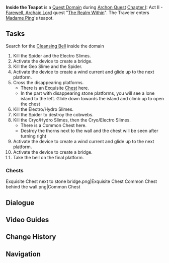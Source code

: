 {{Domain Infobox
|image        = 
|type         = Quest
|description  = 
|quest        = The Realm Within
|quest_type   = Archon
|region       = Liyue
|area         = Sea of Clouds
|subarea      = Liyue Harbor
|requiredAR   = 29
|recLevel     = 
|recElements  = 
}}
'''Inside the Teapot''' is a [[Quest Domain]] during [[Archon Quest]] [[Chapter I]]: Act II - [[Farewell, Archaic Lord]] quest "[[The Realm Within]]". The Traveler enters [[Madame Ping]]'s teapot.

==Tasks==
Search for the [[Cleansing Bell]] inside the domain
#Kill the Spider and the Electro Slimes.
#Activate the device to create a bridge.
#Kill the Geo Slime and the Spider.
#Activate the device to create a wind current and glide up to the next platform.
#Cross the disappearing platforms.
#*There is an Exquisite [[Chest]] here.
#*In the part with disappearing stone platforms, you will see a lone island to the left. Glide down towards the island and climb up to open the chest
#Kill the Electro/Hydro Slimes.
#Kill the Spider to destroy the cobwebs.
#Kill the Cryo/Hydro Slimes, then the Cryo/Electro Slimes.
#*There is a Common Chest here.
#*Destroy the thorns next to the wall and the chest will be seen after turning right
#Activate the device to create a wind current and glide up to the next platform.
#Activate the device to create a bridge.
#Take the bell on the final platform.

===Chests===
<gallery hideaddbutton="true" captionalign="center">
Exquisite Chest next to stone bridge.png|Exquisite Chest
Common Chest behind the wall.png|Common Chest
</gallery>

==Dialogue==
{{Transclude|The Realm Within|Inside the Teapot}}

==Video Guides==
{{EVT
|video1   = https://youtu.be/dXVHbCla1eM
|caption1 = Inside the Teapot Guide (2 Chests)
}}

==Change History==
{{Change History|1.0}}

==Navigation==
{{Domain Navbox|Temporary}}
